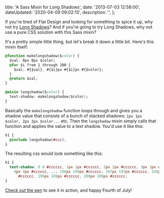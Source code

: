 

  title: 'A Sass Mixin for Long Shadows',
  date: '2013-07-03 12:58:00',
  dateUpdated: '2020-04-09 09:02:13',
  description: '',
};

If you're tired of Flat Design and looking for something to spice it up, why not try [Long Shadows](http://dribbble.com/search?q=long+shadow)? And if you're going to try Long Shadows, why not use a pure CSS solution with this Sass mixin?

<Codepen key={95} hash="AjKay" user="danieltott" />

It's a pretty simple little thing, but let's break it down a little bit. Here's this mixin itself:

```css
@function makelongshadow($color) {
  $val: 0px 0px $color;
  @for $i from 1 through 200 {
    $val: #{$val}, #{$i}px #{$i}px #{$color};
  }
  @return $val;
}

@mixin longshadow($color) {
  text-shadow: makelongshadow($color);
}
```

Basically the `makelongshadow` function loops through and gives you a shadow value that consists of a bunch of stacked shadows: `1px 1px $color, 2px 2px $color...` etc. Then the `longshadow` mixin simply calls that function and applies the value to a text shadow. You'd use it like this:

```css
h1 {
  @include longshadow(#ccc);
}
```

The resulting css would look something like this:

```css
h1 {
  text-shadow: 0 0 #cccccc, 1px 1px #cccccc, 2px 2px #cccccc, 3px 3px #cccccc,
    4px 4px #cccccc, ... 196px 196px #cccccc, 197px 197px #cccccc, 198px 198px
      #cccccc, 199px 199px #cccccc, 200px 200px #cccccc;
}
```

[Check out the pen](http://codepen.io/danieltott/pen/AjKay) to see it in action, and happy Fourth of July!
